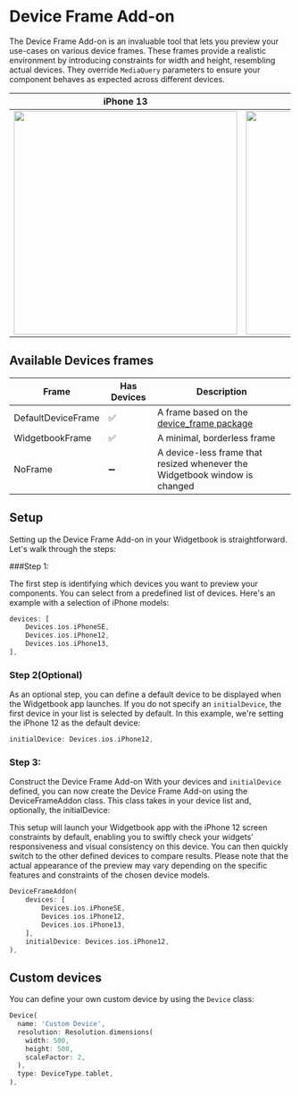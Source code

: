 # Device Frame Add-on

The Device Frame Add-on is an invaluable tool that lets you preview your use-cases on various device frames.
These frames provide a realistic environment by introducing constraints for width and height, resembling actual devices.
They override `MediaQuery` parameters to ensure your component behaves as expected across different devices.

|                                   iPhone 13                                    |                                   iPad Mini                                    |
| :----------------------------------------------------------------------------: | :----------------------------------------------------------------------------: |
| <Image zoom src="/assets/add-ons/frames/devices/iPhone-13.png" height="400" /> | <Image zoom src="/assets/add-ons/frames/devices/iPad-mini.png" height="400" /> |

## Available Devices frames

| Frame              | Has Devices | Description                                                                        |
| ------------------ | ----------- | ---------------------------------------------------------------------------------- |
| DefaultDeviceFrame | ✅          | A frame based on the [device_frame package](https://pub.dev/packages/device_frame) |
| WidgetbookFrame    | ✅          | A minimal, borderless frame                                                        |
| NoFrame            | ➖          | A device-less frame that resized whenever the Widgetbook window is changed         |

## Setup

Setting up the Device Frame Add-on in your Widgetbook is straightforward. Let's walk through the steps:

###Step 1:

The first step is identifying which devices you want to preview your components. You can select from a predefined list of devices. Here's an example with a selection of iPhone models:

```dart
devices: [
    Devices.ios.iPhoneSE,
    Devices.ios.iPhone12,
    Devices.ios.iPhone13,
],
```

### Step 2(Optional)

As an optional step, you can define a default device to be displayed when the Widgetbook app launches. If you do not specify an `initialDevice`, the first device in your list is selected by default. In this example, we're setting the iPhone 12 as the default device:

```dart
initialDevice: Devices.ios.iPhone12,
```

### Step 3:

Construct the Device Frame Add-on With your devices and `initialDevice` defined, you can now create the Device Frame Add-on using the DeviceFrameAddon class. This class takes in your device list and, optionally, the initialDevice:

This setup will launch your Widgetbook app with the iPhone 12 screen constraints by default, enabling you to swiftly check your widgets' responsiveness and visual consistency on this device. You can then quickly switch to the other defined devices to compare results.
Please note that the actual appearance of the preview may vary depending on the specific features and constraints of the chosen device models.

```dart
DeviceFrameAddon(
    devices: [
        Devices.ios.iPhoneSE,
        Devices.ios.iPhone12,
        Devices.ios.iPhone13,
    ],
    initialDevice: Devices.ios.iPhone12,
),
```

## Custom devices

You can define your own custom device by using the `Device` class:

```dart
Device(
  name: 'Custom Device',
  resolution: Resolution.dimensions(
    width: 500,
    height: 500,
    scaleFactor: 2,
  ),
  type: DeviceType.tablet,
),
```

